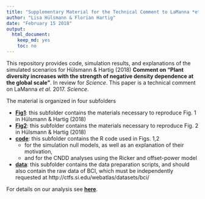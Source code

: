 ```yaml
---
title: "Supplementary Material for the Technical Comment to LaManna *et al*. 2017, Science"
author: "Lisa Hülsmann & Florian Hartig"
date: "February 15 2018"
output: 
  html_document: 
    keep_md: yes
    toc: no
---
```


This repository  provides code, simulation results, and explanations of the simulated scenarios for Hülsmann & Hartig (2018) **Comment on “Plant diversity increases with the strength of negative density dependence at the global scale”**. In review for *Science*. This paper is a technical comment on LaManna *et al*. 2017. *Science*.

The material is organized in four subfolders

* [**Fig1**](https://github.com/LisaHuelsmann/CommentTo-LaMannaEtAl-Science/tree/master/Fig1): this subfolder contains the materials necessary to reproduce Fig. 1 in Hülsmann & Hartig (2018)  
* [**Fig2**](https://github.com/LisaHuelsmann/CommentTo-LaMannaEtAl-Science/tree/master/Fig2): this subfolder contains the materials necessary to reproduce Fig. 2 in Hülsmann & Hartig (2018)  
* [**code**](https://github.com/LisaHuelsmann/CommentTo-LaMannaEtAl-Science/tree/master/code): this subfolder contains the R code used in Figs. 1,2
    + for the simulation null models, as well as an explanation of their motivation, 
    + and for the CNDD analyses using the Ricker and offset-power model
* [**data**](https://github.com/LisaHuelsmann/CommentTo-LaMannaEtAl-Science/tree/master/data): this subfolder contains the data preparation scripts, and should also contain the raw data of BCI, which must be independently requested at http://ctfs.si.edu/webatlas/datasets/bci/


For details on our analysis see [**here**](https://github.com/LisaHuelsmann/CommentTo-LaMannaEtAl-Science/tree/master/code).


